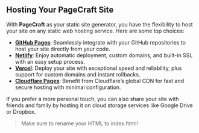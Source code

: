 
## Hosting Your **PageCraft** Site

With **PageCraft** as your static site generator, you have the flexibility to host your site on any static web hosting service. Here are some top choices:

- **[GitHub Pages](https://pages.github.com/)**: Seamlessly integrate with your GitHub repositories to host your site directly from your code.
- **[Netlify](https://www.netlify.com/)**: Enjoy automatic deployment, custom domains, and built-in SSL with an easy setup process.
- **[Vercel](https://vercel.com/)**: Deploy your site with exceptional speed and reliability, plus support for custom domains and instant rollbacks.
- **[Cloudflare Pages](https://pages.dev/)**: Benefit from Cloudflare’s global CDN for fast and secure hosting with minimal configuration.

If you prefer a more personal touch, you can also share your site with friends and family by hosting it on cloud storage services like Google Drive or Dropbox.

> Make sure to rename your HTML to index.html!
